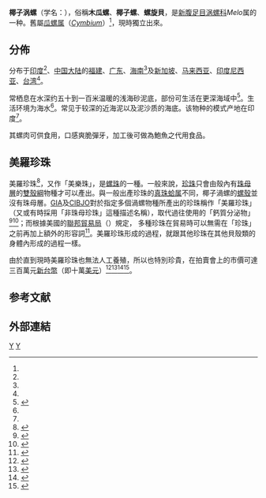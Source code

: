 {{Speciesbox
 | taxon = Melo melo
 | image = Melo_melo.jpg
 | authority = (Lightfoot, 1786)
 | synonyms = 
* ''[[Cymbium|Cymbium]] melo'' <small>(Solander)</small><ref name='id11347'>{{cite web| url =http://www.bioinfo.cn/db05/BjdwSpecies.php?action=view&id=11347| title =瓜螺| work =《中国动物物种编目数据库》| publisher =中国科学院微生物研究所| author =中国科学院动物研究所| access-date =2009-04-28| deadurl =yes| archiveurl =https://web.archive.org/web/20160305020401/http://www.bioinfo.cn/db05/BjdwSpecies.php?action=view&id=11347| archivedate =2016-03-05 |language=zh-hans }}</ref>
}}

'''椰子涡螺'''（学名：''{{lang|la|Melo melo}}''），俗稱'''木瓜螺'''、'''椰子螺'''、'''螺旋貝'''，是[[新腹足目|新腹足目]][[涡螺科|涡螺科]]''Melo''属的一种。舊屬[[瓜螺属|瓜螺属]]（''[[Cymbium|Cymbium]]''）<ref name='id11347'/>，現時獨立出來。

==分佈==
分布于[[印度|印度]]<ref name='id11347'/>、[[中国大陆|中国大陆]]的[[福建|福建]]、[[广东|广东]]、[[海南|海南]]<ref name='id11347'/>及[[新加坡|新加坡]]、[[马来西亚|马来西亚]]、[[印度尼西亚|印度尼西亚]]、[[台湾|台湾]]<ref name="shell_1317"/>。

常栖息在水深约五十到一百米温暖的浅海砂泥底，部份可生活在更深海域中<ref name="shell_1317">{{cite web|url=http://shell.sinica.edu.tw/chinese/shellbase_detail.php?science_no=1317|title=国际贝库：椰子涡螺|publisher=台湾贝类资料库|access-date=2009-08-11|archive-date=2018-10-02|archive-url=https://web.archive.org/web/20181002200059/http://shell.sinica.edu.tw/chinese/shellbase_detail.php?science_no=1317|dead-url=no}}</ref>。生活环境为海水<ref name='id11347'/>。常见于较深的近海泥以及泥沙质的海底。该物种的模式产地在印度<ref name='id11347'/>。

其螺肉可供食用，口感爽脆彈牙，加工後可做為鮑魚之代用食品。

==美羅珍珠==
{{Seealso|孔克珍珠|马氏孔克珍珠}}
美羅珍珠<ref name="jp-pearl">{{cite web |url=http://jp-pearl.com/wp-content/uploads/2017/09/2014%25E7%2589%2588%25E7%259C%259F%25E7%258F%25A0%25E3%2582%25B9%25E3%2582%25BF%25E3%2583%25B3%25E3%2582%25BF%25E3%2582%2599%25E3%2583%25BC%25E3%2583%2588%25E3%2582%2599%25EF%25BC%2588%25E4%25B8%25AD%25E5%259B%25BD%25E8%25AA%259E%25EF%25BC%2589.pdf |format=[[PDF|PDF]] |title=珍珠的质量标准 |edition=2014年版本 |publisher=jp-pearl.com |date=2017-09 |accessdate=2017-12-05 |language=zh-hans |archive-date=2019-07-21 |archive-url=https://web.archive.org/web/20190721000517/http://jp-pearl.com/wp-content/uploads/2017/09/2014%E7%89%88%E7%9C%9F%E7%8F%A0%E3%82%B9%E3%82%BF%E3%83%B3%E3%82%BF%E3%82%99%E3%83%BC%E3%83%88%E3%82%99%EF%BC%88%E4%B8%AD%E5%9B%BD%E8%AA%9E%EF%BC%89.pdf |dead-url=yes }}</ref>，又作「美樂珠」{{r|ettoday |chinatimes}}，是[[螺珠|螺珠]]的一種。一般來說，[[珍珠|珍珠]]只會由殼內有[[珠母層|珠母層]]的[[雙殼綱|雙殼綱]]物種才可以產出。與一般出產珍珠的[[真珠蛤属|真珠蛤属]]不同，椰子渦螺的[[螺殼|螺殼]]並沒有珠母層。[[GIA|GIA]]及[[CIBJO|CIBJO]]對於指定多個渦螺物種所產出的珍珠稱作「美羅珍珠」（又或有時採用「非珠母珍珠」這種描述名稱），取代過往使用的「鈣質分泌物」 <ref name="giathai">{{cite book |url=http://www.giathai.net/pdf/05-15-07%20CIBJO%20Pearl%20Blue%20Book%20-%202007.pdf |format=[[PDF|PDF]] |chapter=5.123 Melo pearl |title=CIBJO 'Pearl Book' – Natural, Cultured & Imitation Pearls — Terminology & Classification] |publisher=GIA Thai   |date=2007-05-01 |access-date=2017-12-05 |archive-url=https://web.archive.org/web/20110723134443/http://www.giathai.net/pdf/05-15-07%20CIBJO%20Pearl%20Blue%20Book%20-%202007.pdf |archive-date=2011-07-23 |dead-url=yes }}</ref><ref>{{cite news |url=http://www.gia.edu/gemsandgemology/620/30177/this_weeks_news_details.cfm |title=存档副本 |access-date=2010-07-30 |deadurl=yes |archiveurl=https://web.archive.org/web/20090113164547/http://www.gia.edu/gemsandgemology/620/30177/this_weeks_news_details.cfm |archivedate=2009-01-13 |newspaper=GIA 'Gems & Gemology' magazine news archive |language=en }}</ref>；而根據美國的[[聯邦貿易局|聯邦貿易局]]（{{link-en|聯邦貿易局|Federal Trade Commission|FTC}}）規定， 多種珍珠在貿易時可以無需在「珍珠」之前再加上額外的形容詞<ref>{{cite web |url=http://www.ftc.gov/bcp/guides/jewel-gd.shtm |title=Guides for the Jewelry, Precious Metals, and Pewter Industries |publisher=Ftc.gov |date=1996-05-30 |access-date=2012-04-17 |language=en |archive-date=2013-11-09 |archive-url=https://web.archive.org/web/20131109135214/http://www.ftc.gov/bcp/guides/jewel-gd.shtm |dead-url=yes }}</ref>。美羅珍珠形成的過程，就跟其他珍珠在其他貝殼類的身體內形成的過程一樣。

由於直到現時美羅珍珠也無法人工養殖，所以也特別珍貴，在拍賣會上的市價可達三百萬元[[新台幣|新台幣]]（即十萬[[美元|美元]]）<ref name="appledaily">{{cite news|url=http://www.sharpdaily.tw/mobiles/article/17453|title=沒吃撿到寶 椰子螺竟生出紅珍珠|access-date=2015-09-16|language=zh-hant|archive-url=https://web.archive.org/web/20171207090456/http://www.sharpdaily.tw/mobiles/article/17453|archive-date=2017-12-07|dead-url=yes}}</ref><ref name="sothebys">{{cite web |url=http://www.sothebys.com/content/sothebys/de/auctions/ecatalogue/2015/magnificent-jewels-and-jadeite-hk0570/lot.1828.html |title=Magnificent Jewels and Jadeite |work=[[蘇富比|蘇富比]]拍賣行 |language=en |access-date=2017-12-07 |archive-date=2017-12-07 |archive-url=https://web.archive.org/web/20171207084724/http://www.sothebys.com/content/sothebys/de/auctions/ecatalogue/2015/magnificent-jewels-and-jadeite-hk0570/lot.1828.html |dead-url=no }}</ref><ref name="ettoday">{{cite news|url=https://www.ettoday.net/news/20150917/565906.htm/|title=200元椰子螺吐10萬元「美樂珠」！海產老闆娘樂翻|access-date=2015-09-16|language=zh-hant|archive-date=2017-11-07|archive-url=https://web.archive.org/web/20171107024831/https://www.ettoday.net/news/20150917/565906.htm/|dead-url=no}}</ref><ref name="chinatimes">{{cite web|url=http://www.chinatimes.com/newspapers/20150917000559-260107|title=螺生珠！椰子螺產下百萬美樂珠|access-date=2015-09-17|language=zh-hant|archive-date=2018-10-09|archive-url=https://web.archive.org/web/20181009073416/http://www.chinatimes.com/newspapers/20150917000559-260107|dead-url=no}}</ref>。

==参考文献==
{{reflist}}

==外部連結==
{{commonscat|Melo melo}}
{{Taxonbar|from=Q1532882}}

[[Category:_1786年描述的动物|Y]]
[[Category:_涡螺科|Y]]